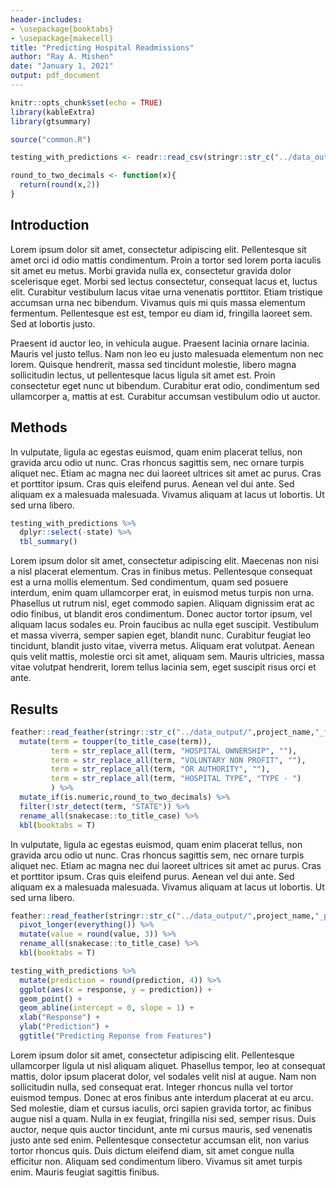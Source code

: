 ```yaml
---
header-includes:
- \usepackage{booktabs}
- \usepackage{makecell}
title: "Predicting Hospital Readmissions"
author: "Ray A. Mishen"
date: "January 1, 2021"
output: pdf_document
---
```


```r
knitr::opts_chunk$set(echo = TRUE)
library(kableExtra)
library(gtsummary)

source("common.R")

testing_with_predictions <- readr::read_csv(stringr::str_c("../data_output/",project_name,"_testing_w_predictions_",Sys.Date(), ".csv"))

round_to_two_decimals <- function(x){
  return(round(x,2))
}
```

## Introduction

Lorem ipsum dolor sit amet, consectetur adipiscing elit. Pellentesque sit amet orci id odio mattis condimentum. Proin a tortor sed lorem porta iaculis sit amet eu metus. Morbi gravida nulla ex, consectetur gravida dolor scelerisque eget. Morbi sed lectus consectetur, consequat lacus et, luctus elit. Curabitur vestibulum lacus vitae urna venenatis porttitor. Etiam tristique accumsan urna nec bibendum. Vivamus quis mi quis massa elementum fermentum. Pellentesque est est, tempor eu diam id, fringilla laoreet sem. Sed at lobortis justo.

Praesent id auctor leo, in vehicula augue. Praesent lacinia ornare lacinia. Mauris vel justo tellus. Nam non leo eu justo malesuada elementum non nec lorem. Quisque hendrerit, massa sed tincidunt molestie, libero magna sollicitudin lectus, ut pellentesque lacus ligula sit amet est. Proin consectetur eget nunc ut bibendum. Curabitur erat odio, condimentum sed ullamcorper a, mattis at est. Curabitur accumsan vestibulum odio ut auctor. 

## Methods

In vulputate, ligula ac egestas euismod, quam enim placerat tellus, non gravida arcu odio ut nunc. Cras rhoncus sagittis sem, nec ornare turpis aliquet nec. Etiam ac magna nec dui laoreet ultrices sit amet ac purus. Cras et porttitor ipsum. Cras quis eleifend purus. Aenean vel dui ante. Sed aliquam ex a malesuada malesuada. Vivamus aliquam at lacus ut lobortis. Ut sed urna libero. 

```r
testing_with_predictions %>% 
  dplyr::select(-state) %>% 
  tbl_summary() 
```

Lorem ipsum dolor sit amet, consectetur adipiscing elit. Maecenas non nisi a nisl placerat elementum. Cras in finibus metus. Pellentesque consequat est a urna mollis elementum. Sed condimentum, quam sed posuere interdum, enim quam ullamcorper erat, in euismod metus turpis non urna. Phasellus ut rutrum nisl, eget commodo sapien. Aliquam dignissim erat ac odio finibus, ut blandit eros condimentum. Donec auctor tortor ipsum, vel aliquam lacus sodales eu. Proin faucibus ac nulla eget suscipit. Vestibulum et massa viverra, semper sapien eget, blandit nunc. Curabitur feugiat leo tincidunt, blandit justo vitae, viverra metus. Aliquam erat volutpat. Aenean quis velit mattis, molestie orci sit amet, aliquam sem. Mauris ultricies, massa vitae volutpat hendrerit, lorem tellus lacinia sem, eget suscipit risus orci et ante.

## Results
```r
feather::read_feather(stringr::str_c("../data_output/",project_name,"_feature_dtl_",Sys.Date(), ".csv")) %>% 
  mutate(term = toupper(to_title_case(term)),
         term = str_replace_all(term, "HOSPITAL OWNERSHIP", ""),
         term = str_replace_all(term, "VOLUNTARY NON PROFIT", ""),
         term = str_replace_all(term, "OR AUTHORITY", ""),
         term = str_replace_all(term, "HOSPITAL TYPE", "TYPE - ")
         ) %>%
  mutate_if(is.numeric,round_to_two_decimals) %>% 
  filter(!str_detect(term, "STATE")) %>%
  rename_all(snakecase::to_title_case) %>%
  kbl(booktabs = T)
```

In vulputate, ligula ac egestas euismod, quam enim placerat tellus, non gravida arcu odio ut nunc. Cras rhoncus sagittis sem, nec ornare turpis aliquet nec. Etiam ac magna nec dui laoreet ultrices sit amet ac purus. Cras et porttitor ipsum. Cras quis eleifend purus. Aenean vel dui ante. Sed aliquam ex a malesuada malesuada. Vivamus aliquam at lacus ut lobortis. Ut sed urna libero. 

```r
feather::read_feather(stringr::str_c("../data_output/",project_name,"_perf_",Sys.Date(), ".csv")) %>% 
  pivot_longer(everything()) %>% 
  mutate(value = round(value, 3)) %>% 
  rename_all(snakecase::to_title_case) %>%
  kbl(booktabs = T)
```

```r

testing_with_predictions %>%
  mutate(prediction = round(prediction, 4)) %>%
  ggplot(aes(x = response, y = prediction)) +
  geom_point() +
  geom_abline(intercept = 0, slope = 1) +
  xlab("Response") +
  ylab("Prediction") +
  ggtitle("Predicting Reponse from Features")
```

Lorem ipsum dolor sit amet, consectetur adipiscing elit. Pellentesque ullamcorper ligula ut nisl aliquam aliquet. Phasellus tempor, leo at consequat mattis, dolor ipsum placerat dolor, vel sodales velit nisl at augue. Nam non sollicitudin nulla, sed consequat erat. Integer rhoncus nulla vel tortor euismod tempus. Donec at eros finibus ante interdum placerat at eu arcu. Sed molestie, diam et cursus iaculis, orci sapien gravida tortor, ac finibus augue nisl a quam. Nulla in ex feugiat, fringilla nisi sed, semper risus. Duis auctor, neque quis auctor tincidunt, ante mi cursus mauris, sed venenatis justo ante sed enim. Pellentesque consectetur accumsan elit, non varius tortor rhoncus quis. Duis dictum eleifend diam, sit amet congue nulla efficitur non. Aliquam sed condimentum libero. Vivamus sit amet turpis enim. Mauris feugiat sagittis finibus. 
